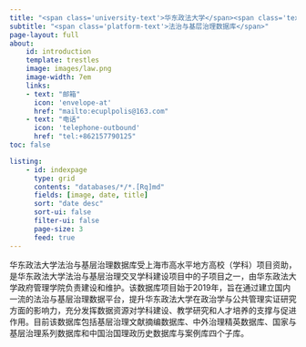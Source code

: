 ```yaml
---
title: "<span class='university-text'>华东政法大学</span><span class='text-line'></span>"
subtitle: "<span class='platform-text'>法治与基层治理数据库</span>"
page-layout: full
about:
    id: introduction
    template: trestles
    image: images/law.png
    image-width: 7em
    links:
    - text: "邮箱"
      icon: 'envelope-at' 
      href: "mailto:ecuplpolis@163.com"
    - text: "电话"
      icon: 'telephone-outbound' 
      href: "tel:+862157790125"
toc: false

listing: 
    - id: indexpage
      type: grid
      contents: "databases/*/*.[Rq]md"
      fields: [image, date, title]
      sort: "date desc"
      sort-ui: false
      filter-ui: false
      page-size: 3
      feed: true
---
```


::: {#introduction}
华东政法大学法治与基层治理数据库受上海市高水平地方高校（学科）项目资助，是华东政法大学法治与基层治理交叉学科建设项目中的子项目之一，由华东政法大学政府管理学院负责建设和维护。该数据库项目始于2019年，旨在通过建立国内一流的法治与基层治理数据平台，提升华东政法大学在政治学与公共管理实证研究方面的影响力，充分发挥数据资源对学科建设、教学研究和人才培养的支撑与促进作用。目前该数据库包括基层治理文献摘编数据库、中外治理精英数据库、国家与基层治理系列数据库和中国治国理政历史数据库与案例库四个子库。
:::


<br><br>

::: {#indexpage}
:::










